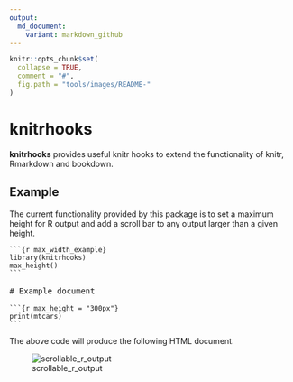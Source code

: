```yaml
---
output:
  md_document:
    variant: markdown_github
---
```


<!-- README.md is generated from README.Rmd. Please edit that file -->

```r
knitr::opts_chunk$set(
  collapse = TRUE,
  comment = "#",
  fig.path = "tools/images/README-"
)
```

# knitrhooks

**knitrhooks** provides useful knitr hooks to extend the functionality of knitr, Rmarkdown and bookdown.

## Example

The current functionality provided by this package is to set a maximum height for R output and add a scroll bar to any output larger than a given height.

<pre>
<code>```{r max_width_example}
library(knitrhooks)
max_height()
```</code>

# Example document

<code>```{r max_height = "300px"}
print(mtcars)
```</code>
</pre>

The above code will produce the following HTML document.

![scrollable_r_output](tools/images/README-example.PNG)
